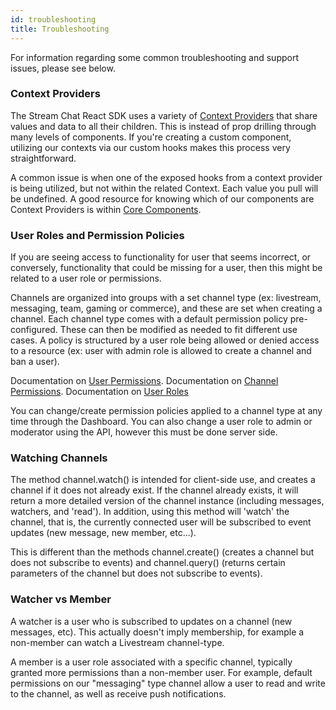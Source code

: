 ```yaml
---
id: troubleshooting
title: Troubleshooting
---
```


For information regarding some common troubleshooting and support issues, please see below.

### Context Providers

The Stream Chat React SDK uses a variety of [Context Providers](../components/contexts/chat-context.mdx) that share values and data to all their children. This is instead of prop drilling through many levels of components.
If you're creating a custom component, utilizing our contexts via our custom hooks makes this process very straightforward.

A common issue is when one of the exposed hooks from a context provider is being utilized, but not within the related Context. Each value you pull will be undefined.
A good resource for knowing which of our components are Context Providers is within [Core Components](../components/core-components/chat.mdx).

### User Roles and Permission Policies

If you are seeing access to functionality for user that seems incorrect, or conversely, functionality that could be missing for a user, then this might be related to a user role or permissions.

Channels are organized into groups with a set channel type (ex: livestream, messaging, team, gaming or commerce), and these are set when creating a channel.
Each channel type comes with a default permission policy pre-configured. These can then be modified as needed to fit different use cases.
A policy is structured by a user role being allowed or denied access to a resource (ex: user with admin role is allowed to create a channel and ban a user).

Documentation on [User Permissions](https://getstream.io/chat/docs/react/chat_permission_policies/?language=js).
Documentation on [Channel Permissions](https://getstream.io/chat/docs/react/channel_permission_policies/?language=js).
Documentation on [User Roles](https://getstream.io/chat/docs/react/channel_user_role/?language=js)

You can change/create permission policies applied to a channel type at any time through the Dashboard. You can also change a user role to admin or moderator using the API, however this must be done server side.

### Watching Channels

The method channel.watch() is intended for client-side use, and creates a channel if it does not already exist. If the channel already exists, it will return a more detailed version of the channel instance (including messages, watchers, and 'read'). In addition, using this method will 'watch' the channel, that is, the currently connected user will be subscribed to event updates (new message, new member, etc...).

This is different than the methods channel.create() (creates a channel but does not subscribe to events) and
channel.query() (returns certain parameters of the channel but does not subscribe to events).

### Watcher vs Member

A watcher is a user who is subscribed to updates on a channel (new messages, etc). This actually doesn't imply membership, for example a non-member can watch a Livestream channel-type.

A member is a user role associated with a specific channel, typically granted more permissions than a non-member user.
For example, default permissions on our "messaging" type channel allow a user to read and write to the channel, as well as receive push notifications.
